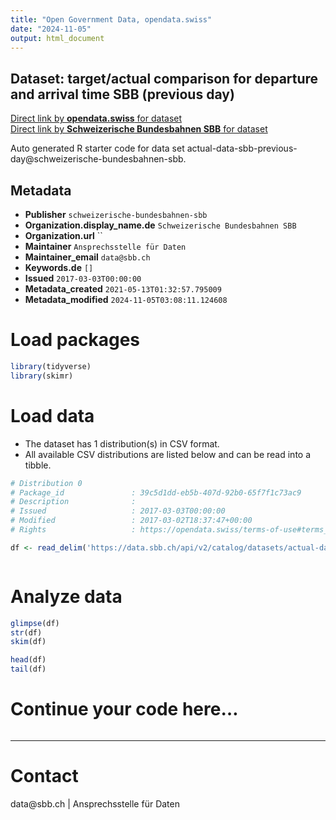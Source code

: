 ```yaml
---
title: "Open Government Data, opendata.swiss"
date: "2024-11-05"
output: html_document
---
```


## Dataset: target/actual comparison for departure and arrival time SBB (previous day)



[Direct link by **opendata.swiss** for dataset](https://opendata.swiss/de/dataset/target-actual-comparison-for-departure-and-arrival-time-sbb-previous-day1)<br>
[Direct link by **Schweizerische Bundesbahnen SBB** for dataset](https://data.sbb.ch/explore/dataset/actual-data-sbb-previous-day/)

Auto generated R starter code for data set actual-data-sbb-previous-day@schweizerische-bundesbahnen-sbb.

## Metadata

- **Publisher** `schweizerische-bundesbahnen-sbb`
- **Organization.display_name.de** `Schweizerische Bundesbahnen SBB`
- **Organization.url** ``
- **Maintainer** `Ansprechsstelle für Daten`
- **Maintainer_email** `data@sbb.ch`
- **Keywords.de** `[]`
- **Issued** `2017-03-03T00:00:00`
- **Metadata_created** `2021-05-13T01:32:57.795009`
- **Metadata_modified** `2024-11-05T03:08:11.124608`


# Load packages

```r

library(tidyverse)
library(skimr)

```

# Load data

-   The dataset has 1 distribution(s) in CSV format.
-   All available CSV distributions are listed below and can be read into a tibble.

```r

# Distribution 0
# Package_id               : 39c5d1dd-eb5b-407d-92b0-65f7f1c73ac9
# Description              : 
# Issued                   : 2017-03-03T00:00:00
# Modified                 : 2017-03-02T18:37:47+00:00
# Rights                   : https://opendata.swiss/terms-of-use#terms_by

df <- read_delim('https://data.sbb.ch/api/v2/catalog/datasets/actual-data-sbb-previous-day/exports/csv?use_labels=true')



```

# Analyze data

```r

glimpse(df)
str(df)
skim(df)

head(df)
tail(df)

```

# Continue your code here...

```r

```

------------------------------------------------------------------------

# Contact

data@sbb.ch | Ansprechsstelle für Daten
